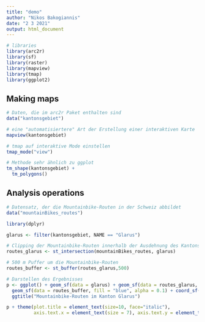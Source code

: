 ```yaml
---
title: "demo"
author: "Nikos Bakogiannis"
date: "2 3 2021"
output: html_document
---
```


```r
# libraries
library(arc2r)
library(sf)
library(raster)
library(mapview)
library(tmap)
library(ggplot2)
```

## Making maps

```r
# Daten, die im arc2r Paket enthalten sind
data("kantonsgebiet")
```

```r
# eine "automatisiertere" Art der Erstellung einer interaktiven Karte
mapview(kantonsgebiet)
```

```r
# tmap auf interaktive Mode einstellen
tmap_mode("view") 

# Methode sehr ähnlich zu ggplot  
tm_shape(kantonsgebiet) +
  tm_polygons()
```

## Analysis operations

```r
# Datensatz, der die Mountainbike-Routen in der Schweiz abbildet
data("mountainBikes_routes") 
```


```r
library(dplyr)

glarus <- filter(kantonsgebiet, NAME == "Glarus")

# Clipping der Mountainbike-Routen innerhalb der Ausdehnung des Kantons Glarus
routes_glarus <- st_intersection(mountainBikes_routes, glarus)

# 500 m Puffer um die Mountainbike-Routen
routes_buffer <- st_buffer(routes_glarus,500)

# Darstellen des Ergebnisses
p <- ggplot() + geom_sf(data = glarus) + geom_sf(data = routes_glarus, color = "red4") +
  geom_sf(data = routes_buffer, fill = "blue", alpha = 0.1) + coord_sf(datum = 2056) + 
  ggtitle("Mountainbike-Routen im Kanton Glarus")
```

```r
p + theme(plot.title = element_text(size=10, face="italic"),
          axis.text.x = element_text(size = 7), axis.text.y = element_text(size = 7))
```

